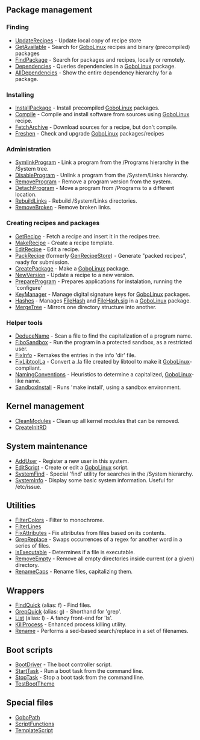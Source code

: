 
==  Package management ==

=== Finding ===
* [[UpdateRecipes]] - Update local copy of recipe store
* [[GetAvailable]]   - Search for [[GoboLinux]] recipes and binary (precompiled) packages
* [[FindPackage]] - Search for packages and recipes, locally or remotely.
* [[Dependencies]] - Queries dependencies in a [[GoboLinux]] package.
* [[AllDependencies]] - Show the entire dependency hierarchy for a package.

=== Installing ===
* [[InstallPackage]] - Install precompiled [[GoboLinux]] packages.
* [[Compile]] - Compile and install software from sources using [[GoboLinux]] recipe.
* [[FetchArchive]] - Download sources for a recipe, but don't compile.
* [[Freshen]] - Check and upgrade [[GoboLinux]] packages/recipes

=== Administration ===
* [[SymlinkProgram]] - Link a program from the /Programs hierarchy in the /System tree.
* [[DisableProgram]] - Unlink a program from the /System/Links hierarchy.
* [[RemoveProgram]] - Remove a program version from the system.
* [[DetachProgram]] - Move a program from /Programs to a different location.
* [[RebuildLinks]] - Rebuild /System/Links directories.
* [[RemoveBroken]] - Remove broken links.

===  Creating recipes and packages ===

* [[GetRecipe]] - Fetch a recipe and insert it in the recipes tree.
* [[MakeRecipe]] - Create a recipe template.
* [[EditRecipe]] - Edit a recipe.
* [[PackRecipe]] (formerly [[GenRecipeStore]]) - Generate "packed recipes", ready for submission.
* [[CreatePackage]] - Make a [[GoboLinux]] package.
* [[NewVersion]] - Update a recipe to a new version.
* [[PrepareProgram]] - Prepares applications for instalation, running the 'configure'
* [[KeyManager]] - Manage digital signature keys for [[GoboLinux]] packages.
* [[Hashes]] - Manages [[FileHash]] and [[FileHash.sig]] in a [[GoboLinux]] package.
* [[MergeTree]] - Mirrors one directory structure into another.

===  Helper tools ===

* [[DeduceName]] - Scan a file to find the capitalization of a program name.
* [[FiboSandbox]] - Run the program in a protected sandbox, as a restricted user.
* [[FixInfo]] - Remakes the entries in the info 'dir' file.
* [[FixLibtoolLa]] - Convert a .la file created by libtool to make it [[GoboLinux]]-compliant.
* [[NamingConventions]] - Heuristics to determine a capitalized, [[GoboLinux]]-like name.
* [[SandboxInstall]] - Runs 'make install', using a sandbox environment.

==  Kernel management ==

* [[CleanModules]] - Clean up all kernel modules that can be removed.
* [[CreateInitRD]]

==  System maintenance ==

* [[AddUser]] - Register a new user in this system.
* [[EditScript]] - Create or edit a [[GoboLinux]] script.
* [[SystemFind]] - Special 'find' utility for searches in the /System hierarchy.
* [[SystemInfo]] - Display some basic system information. Useful for /etc/issue.

==  Utilities ==

* [[FilterColors]] - Filter to monochrome.
* [[FilterLines]]
* [[FixAttributes]] - Fix attributes from files based on its contents.
* [[GrepReplace]] - Swaps occurrences of a regex for another word in a series of files.
* [[IsExecutable]] - Determines if a file is executable.
* [[RemoveEmpty]] - Remove all empty directories inside current (or a given) directory.
* [[RenameCaps]] - Rename files, capitalizing them.

==  Wrappers ==

* [[FindQuick]] (alias: f) - Find files.
* [[GrepQuick]] (alias: g) - Shorthand for 'grep'.
* [[List]] (alias: l) - A fancy front-end for 'ls'.
* [[KillProcess]] - Enhanced process killing utility.
* [[Rename]] - Performs a sed-based search/replace in a set of filenames.

==  Boot scripts ==

* [[BootDriver]] - The boot controller script.
* [[StartTask]] - Run a boot task from the command line.
* [[StopTask]] - Stop a boot task from the command line.
* [[TestBootTheme]]

==  Special files ==

* [[GoboPath]]
* [[ScriptFunctions]]
* [[TemplateScript]]

{{Reference}}